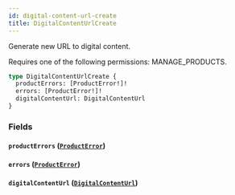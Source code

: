 ```yaml
---
id: digital-content-url-create
title: DigitalContentUrlCreate
---
```



Generate new URL to digital content. 

Requires one of the following permissions: MANAGE_PRODUCTS.

```graphql
type DigitalContentUrlCreate {
  productErrors: [ProductError!]!
  errors: [ProductError!]!
  digitalContentUrl: DigitalContentUrl
}
```


### Fields

#### `productErrors` ([`ProductError`](../../../developer/api-reference/objects/product-error))




#### `errors` ([`ProductError`](../../../developer/api-reference/objects/product-error))




#### `digitalContentUrl` ([`DigitalContentUrl`](../../../developer/api-reference/objects/digital-content-url))






